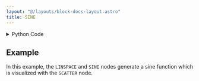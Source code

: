 ```yaml
---
layout: "@/layouts/block-docs-layout.astro"
title: SINE
---
```



<PythonDocsDisplay docstring={docstring} />

<details>
<summary>Python Code</summary>

```python
import numpy as np
from flojoy import flojoy, OrderedPair, Vector
from scipy import signal
from typing import Literal


@flojoy
def SINE(
    default: OrderedPair | Vector,
    amplitude: float = 1,
    frequency: float = 1,
    offset: float = 0,
    phase: float = 0,
    waveform: Literal["sine", "square", "triangle", "sawtooth"] = "sine",
) -> OrderedPair:
    """The SINE node generates a waveform function with the shape being defined by the input.

    Inputs
    ------
    default : OrderedPair|Vector
        Input that defines the x-axis values of the function and output.

    Parameters
    ----------
    waveform : select
        The waveform type of the wave.
    amplitude : float
        The amplitude of the wave.
    frequency : float
        The wave frequency in radians/2pi.
    offset : float
        The y axis offset of the function.
    phase : float
        The x axis offset of the function.

    Returns
    -------
    OrderedPair
        x: the input v or x values
        y: the resulting sine function
    """

    A = amplitude
    F = frequency
    Y0 = offset

    match default:
        case OrderedPair():
            x = default.y
        case _:
            x = default.v

    if waveform == "sine":
        y = Y0 + A * np.sin(2 * np.pi * F * x + phase)
    elif waveform == "square":
        y = Y0 + A * signal.square(2 * np.pi * F * x / 10 + phase)
    elif waveform == "triangle":
        y = Y0 + A * signal.sawtooth(2 * np.pi * F * x / 10 + phase, 0.5)
    elif waveform == "sawtooth":
        y = Y0 + A * signal.sawtooth(2 * np.pi * F / 10 * x + phase)

    return OrderedPair(x=x, y=y)

```

[Find this Flojoy Block on GitHub](https://github.com/flojoy-ai/blocks/blob/main/blocks/GENERATORS/SIMULATIONS/SINE/SINE.py)

</details>

## Example

<GetHelpWidget />

<AppDisplay app={app} blockName="SINE" client:visible />

In this example, the `LINSPACE` and `SINE` nodes generate a sine function which is visualized with the `SCATTER` node.

